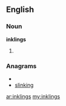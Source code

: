 {{also|Inklings}}
==English==

===Noun===
'''inklings'''

# {{plural of|[[inkling]]}}

===Anagrams===
* {{alphagram|giiklnns}}
* [[slinking#English|slinking]]

[[ar:inklings]]
[[my:inklings]]